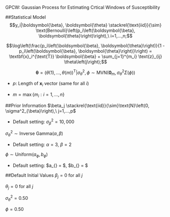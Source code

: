 GPCW: Gaussian Process for Estimating Crtical Windows of Susceptibility

##Statistical Model
$$y_i|\boldsymbol{\beta}, \boldsymbol{\theta} \stackrel{\text{iid}}{\sim} \text{Bernoulli}\left(p_i\left(\boldsymbol{\beta}, \boldsymbol{\theta}\right)\right),\ i=1,...,n;$$

$$\log\left(\frac{p_i\left(\boldsymbol{\beta}, \boldsymbol{\theta}\right)}{1 - p_i\left(\boldsymbol{\beta}, \boldsymbol{\theta}\right)}\right) = \textbf{x}_i^{\text{T}} \boldsymbol{\beta} + \sum_{j=1}^{m_i} \text{z}_{ij} \theta\left(j\right);$$

$$\boldsymbol{\theta}=\left(\theta\left(1\right), ..., \theta\left(m\right)\right)^{\text{T}}| \sigma^2_{\theta}, \phi \sim \text{MVN}\left(\boldsymbol{0}_m, \sigma^2_{\theta}\Sigma\left(\phi\right)\right)$$

* $p$: Length of $\textbf{x}_i$ vector (same for all $i$)

* $m = \max\left\{m_i: i=1,...,n\right\}$

##Prior Information
$\beta_j \stackrel{\text{iid}}{\sim}\text{N}\left(0, \sigma^2_{\beta}\right),\ j=1,...,p$

* Default setting: $\sigma^2_{\beta} = 10,000$

$\sigma^2_{\theta} \sim \text{Inverse Gamma}\left(\alpha, \beta\right)$

* Default setting: $\alpha = 3$, $\beta = 2$

$\phi \sim \text{Uniform}\left(a_{\phi}, b_{\phi}\right)$

* Default setting: $a_{\phi} = $, $b_{\phi} = $

##Default Initial Values
$\beta_j = 0$ for all $j$

$\theta_j = 0$ for all $j$

$\sigma^2_{\theta} = 0.50$

$\phi = 0.50$

